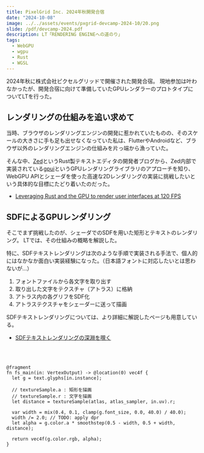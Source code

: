 ```yaml
---
title: PixelGrid Inc. 2024年秋開発合宿
date: "2024-10-08"
image: ../../assets/events/pxgrid-devcamp-2024-10/20.png
slide: /pdf/devcamp-2024.pdf
description: LT「RENDERING ENGINEへの道のり」
tags:
  - WebGPU
  - wgpu
  - Rust
  - WGSL
---
```




2024年秋に株式会社ピクセルグリッドで開催された開発合宿。
現地参加は叶わなかったが、開発合宿に向けて準備していたGPUレンダラーのプロトタイプについてLTを行った。

## レンダリングの仕組みを追い求めて

当時、ブラウザのレンダリングエンジンの開発に惹かれていたものの、そのスケールの大きさに手も足も出せなくなっていた私は、FlutterやAndroidなど、ブラウザ以外のレンダリングエンジンの仕組みを片っ端から漁っていた。

そんな中、[Zed](https://zed.dev/)というRust製テキストエディタの開発者ブログから、Zed内部で実装されている[gpui](https://www.gpui.rs/)というGPUレンダリングライブラリのアプローチを知り、WebGPU APIとシェーダを使った高速な2Dレンダリングの実装に挑戦したいという具体的な目標にたどり着いたのだった。

- [Leveraging Rust and the GPU to render user interfaces at 120 FPS](https://zed.dev/blog/videogame)

## SDFによるGPUレンダリング

そこでまず挑戦したのが、シェーダでのSDFを用いた矩形とテキストのレンダリング。
LTでは、その仕組みの概略を解説した。

特に、SDFテキストレンダリングは次のような手順で実装される手法で、個人的にはなかなか面白い実装経験になった。（日本語フォントに対応したいとは思わないが…）

1. フォントファイルから各文字を取り出す
2. 取り出した文字をテクスチャ（アトラス）に格納
3. アトラス内の各グリフをSDF化
4. アトラステクスチャをシェーダーに送って描画

SDFテキストレンダリングについては、より詳細に解説したページも用意している。

- [SDFテキストレンダリングの深淵を覗く](/recipes/sdf-text-rendering)

<br />
<GridGallery col={3} sp_col={4}>
  <Image class="-c-span-1 -sp-c-span-2-4" alt="" src={img_Atlas} />
  <Image class="-c-span-1 -sp-c-span-2-3" alt="" src={img_AtlasGlyph} />
  <Image class="-c-span-1 -sp-c-span-2-5" alt="" src={img_AtlasGlyphSdf} />
</GridGallery>

```wgsl
@fragment
fn fs_main(in: VertexOutput) -> @location(0) vec4f {
  let g = text.glyphs[in.instance];

  // textureSample.a : 矩形を描画
  // textureSample.r : 文字を描画
  let distance = textureSample(atlas, atlas_sampler, in.uv).r;

  var width = mix(0.4, 0.1, clamp(g.font_size, 0.0, 40.0) / 40.0);
  width /= 2.0; // TODO: apply dpr
  let alpha = g.color.a * smoothstep(0.5 - width, 0.5 + width, distance);

  return vec4f(g.color.rgb, alpha);
}
```
